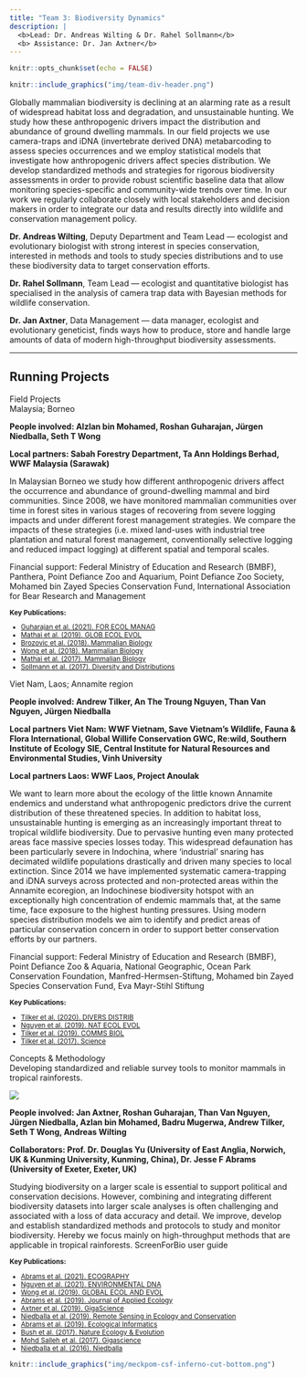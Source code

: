 ```yaml
---
title: "Team 3: Biodiversity Dynamics"
description: |
  <b>Lead: Dr. Andreas Wilting & Dr. Rahel Sollmann</b>  
  <b> Assistance: Dr. Jan Axtner</b>
---
```


```r
knitr::opts_chunk$set(echo = FALSE)
```

```r
knitr::include_graphics("img/team-div-header.png")
```

<div class='highlightbox'>
  <span class='highlight'>
  Globally mammalian biodiversity is declining at an alarming rate as a result of widespread habitat loss and degradation, and unsustainable hunting. We study how these anthropogenic drivers impact the distribution and abundance of ground dwelling mammals. In our field projects we use camera-traps and iDNA (invertebrate derived DNA) metabarcoding to assess species occurrences and we employ statistical models that investigate how anthropogenic drivers affect species distribution. We develop standardized methods and strategies for rigorous biodiversity assessments in order to provide robust scientific baseline data that allow monitoring species-specific and community-wide trends over time. In our work we regularly collaborate closely with local stakeholders and decision makers in order to integrate our data and results directly into wildlife and conservation management policy.
  </span>
</div>

**Dr. Andreas Wilting**, Deputy Department and Team Lead —  ecologist and evolutionary biologist with strong interest in species conservation, interested in methods and tools to study species distributions and to use these biodiversity data to target conservation efforts.

**Dr. Rahel Sollmann**, Team Lead — ecologist and quantitative biologist has specialised in the analysis of camera trap data with Bayesian methods for wildlife conservation. 

**Dr. Jan Axtner**, Data Management — data manager, ecologist and evolutionary geneticist, finds ways how to produce, store and handle large amounts of data of modern high-throughput biodiversity assessments.

---

## Running Projects

<div class='headerbox'><hbox>Field Projects</hbox></div>


<div class='headerbox-secondary'><hbox-secondary>Malaysia; Borneo</div>

**People involved: Alzlan bin Mohamed, Roshan Guharajan, Jürgen Niedballa, Seth T Wong**

**Local partners: Sabah Forestry Department, Ta Ann Holdings Berhad, WWF Malaysia (Sarawak)**

In Malaysian Borneo we study how different anthropogenic drivers affect the occurrence and abundance of ground-dwelling mammal and bird communities. Since 2008, we have monitored mammalian communities over time in forest sites in various stages of recovering from severe logging impacts and under different forest management strategies. We compare the impacts of these strategies (i.e. mixed land-uses with industrial tree plantation and natural forest management, conventionally selective logging and reduced impact logging) at different spatial and temporal scales.

Financial support: Federal Ministry of Education and Research (BMBF), Panthera, Point Defiance Zoo and Aquarium, Point Defiance Zoo Society, Mohamed bin Zayed Species Conservation Fund, International Association for Bear Research and Management

<small>
  <b>Key Publications:</b>
  <ul>
    <li>[Guharajan et al. (2021).  FOR ECOL MANAG](https://www.semanticscholar.org/paper/Sustainable-forest-management-is-vital-for-the-of-Guharajan-Mohamed/23023a67dcd41eb1c1baa29a51da0966bed806ec)</li>
    <li>[Mathai et al. (2019). GLOB ECOL EVOL](https://www.sciencedirect.com/science/article/pii/S2351989418302981)</li>
    <li>[Brozovic et al. (2018). Mammalian Biology](https://www.sciencedirect.com/science/article/abs/pii/S1616504718301320?via%3Dihub)</li>
    <li>[Wong et al. (2018). Mammalian Biology](https://www.sciencedirect.com/science/article/abs/pii/S161650471730157X?via%3Dihub)</li>
    <li>[Mathai et al. (2017). Mammalian Biology](https://www.sciencedirect.com/science/article/abs/pii/S1616504717301453?via%3Dihub)</li>
    <li>[Sollmann et al. (2017). Diversity and Distributions](https://onlinelibrary.wiley.com/doi/10.1111/ddi.12530)</li>
   </ul>
</small>


<div class='headerbox-secondary'><hbox-secondary>Viet Nam, Laos; Annamite region</div>

**People involved: Andrew Tilker, An The Troung Nguyen, Than Van Nguyen, Jürgen Niedballa**

**Local partners Viet Nam: WWF Vietnam, Save Vietnam’s Wildlife, Fauna & Flora International, Global Willife Conservation GWC, Re:wild, Southern Institute of Ecology SIE, Central Institute for Natural Resources and Environmental Studies, Vinh University**

**Local partners Laos: WWF Laos, Project Anoulak**

We want to learn more about the ecology of the little known Annamite endemics and understand what anthropogenic predictors drive the current distribution of these threatened species. In addition to habitat loss, unsustainable hunting is emerging as an increasingly important threat to tropical wildlife biodiversity. Due to pervasive hunting even many protected areas face massive species losses today. This widespread defaunation has been particularly severe in Indochina, where ‘industrial’ snaring has decimated wildlife populations drastically and driven many species to local extinction. Since 2014 we have implemented systematic camera-trapping and iDNA surveys across protected and non-protected areas within the Annamite ecoregion, an Indochinese biodiversity hotspot with an exceptionally high concentration of endemic mammals that, at the same time, face exposure to the highest hunting pressures. Using modern species distribution models we aim to identify and predict areas of particular conservation concern in order to support better conservation efforts by our partners.

Financial support: Federal Ministry of Education and Research (BMBF), Point Defiance Zoo & Aquaria, National Geographic, Ocean Park Conservation Foundation, Manfred-Hermsen-Stiftung, Mohamed bin Zayed Species Conservation Fund, Eva Mayr-Stihl Stiftung

<small>
  <b>Key Publications:</b>
  <ul>
    <li>[Tilker et al. (2020). DIVERS DISTRIB](https://onlinelibrary.wiley.com/doi/full/10.1111/ddi.13029)</li>
    <li>[Nguyen et al. (2019). NAT ECOL EVOL](https://www.nature.com/articles/s41559-019-1027-7)</li>
    <li>[Tilker et al. (2019). COMMS BIOL](https://www.nature.com/articles/s42003-019-0640-y)</li>
    <li>[Tilker et al. (2017). Science](https://www.science.org/doi/10.1126/science.aap9591)</li>
   </ul>
</small>


<div class='headerbox'><hbox>Concepts & Methodology</hbox></div>


<div class='headerbox-secondary'><hbox-secondary>Developing standardized and reliable survey tools to monitor mammals in tropical rainforests.</div>

![](img/team-biodiv-monitoring.png)

**People involved: Jan Axtner, Roshan Guharajan, Than Van Nguyen, Jürgen Niedballa, Azlan bin Mohamed, Badru Mugerwa, Andrew Tilker, Seth T Wong, Andreas Wilting**

**Collaborators: Prof. Dr. Douglas Yu (University of East Anglia, Norwich, UK & Kunming University, Kunming, China), Dr. Jesse F Abrams (University of Exeter, Exeter, UK)**

Studying biodiversity on a larger scale is essential to support political and conservation decisions. However, combining and integrating different biodiversity datasets into larger scale analyses is often challenging and associated with a loss of data accuracy and detail. We improve, develop and establish standardized methods and protocols to study and monitor biodiversity. Hereby we focus mainly on high-throughput methods that are applicable in tropical rainforests.
ScreenForBio user guide

<small>
  <b>Key Publications:</b>
  <ul>
    <li>[Abrams et al. (2021). ECOGRAPHY](https://onlinelibrary.wiley.com/doi/10.1111/ecog.05577)</li>
    <li>[Nguyen et al. (2021). ENVIRONMENTAL DNA](https://onlinelibrary.wiley.com/doi/10.1002/edn3.182)</li>
    <li>[Wong et al. (2019). GLOBAL ECOL AND EVOL](https://www.sciencedirect.com/science/article/pii/S2351989419303099)</li>
    <li>[Abrams et al. (2019). Journal of Applied Ecology](https://besjournals.onlinelibrary.wiley.com/doi/10.1111/1365-2664.13411)</li>
    <li>[Axtner et al. (2019). GigaScience](https://academic.oup.com/gigascience/article/8/4/giz029/5450733)</li>
    <li>[Niedballa et al. (2019). Remote Sensing in Ecology and Conservation](https://zslpublications.onlinelibrary.wiley.com/doi/10.1002/rse2.107)</li>
    <li>[Abrams et al. (2019). Ecological Informatics](https://www.sciencedirect.com/science/article/abs/pii/S1574954118302759?via%3Dihub)</li>
    <li>[Bush et al. (2017). Nature Ecology & Evolution](https://www.nature.com/articles/s41559-017-0176)</li>
    <li>[Mohd Salleh et al. (2017). Gigascience](https://academic.oup.com/gigascience/article/6/8/gix053/3958782)</li>
    <li>[Niedballa et al. (2016). Niedballa](https://besjournals.onlinelibrary.wiley.com/doi/10.1111/2041-210X.12600)</li>
   </ul>
</small>

```r
knitr::include_graphics("img/meckpom-csf-inferno-cut-bottom.png")
```
